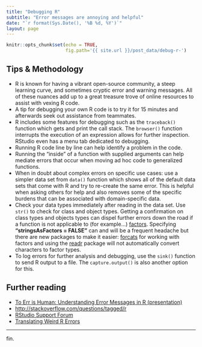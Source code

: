 ```yaml
---
title: "Debugging R"
subtitle: "Error messages are annoying and helpful"
date: "`r format(Sys.Date(), '%B %d, %Y')`"
layout: page
---
```


```r
knitr::opts_chunk$set(echo = TRUE, 
                      fig.path='{{ site.url }}/post_data/debug-r-')
```

## Tips & Methodology

 + R is known for having a vibrant open-source community, a steep learning curve, and sometimes cryptic error and warning messages. All of these nuances add up to a great treasure trove of online resources to assist with vexing R code.
 + A tip for debugging your own R code is to try it for 15 minutes and afterwards seek out assistance from teammates.
 + R includes some features for debugging such as the `traceback()` function which gets and print the call stack. The `browser()` function interrupts the execution of an expression allows for further inspection. RStudio even has a menu tab dedicated to debugging.
+ Running R code line by line can help identify a problem in the code.
+ Running the "inside" of a function with supplied arguments can help mediate errors that occur when moving ad hoc code to generalized functions.
+ When in doubt about complex errors on specific use cases: use a simpler data set from `data()` function which shows all of the default data sets that come with R and try to re-create the same error. This is helpful when asking others for help and also removes some of the specific burdens that can be associated with domain-specific data. 
+ Check your data types immediately after reading in the data set. Use `str()` to check for class and object types. Getting a confirmation on class types and objects types can dispel further errors down the road if a function is not applicable to (for example...) [factors](http://www.stat.berkeley.edu/~nolan/stat133/Fall05/lectures/DataTypes4.pdf). Specifying **"stringsAsFactors = FALSE"** can and will be a frequent headache but there are new packages to make it easier: [forcats](https://cran.r-project.org/package=forcats) for working with factors and using the [readr](https://cran.r-project.org/package=readr) package will not automatically convert characters to factor types.
+ To log errors for further analysis and debugging, use the `sink()` function to send R output to a file. The `capture.output()` is also another option for this. 


## Further reading

 + [To Err is Human: Understanding Error Messages in R (presentation)](http://rpubs.com/jasdumas/to-err2)
 + [http://stackoverflow.com/questions/tagged/r](http://stackoverflow.com/questions/tagged/r)
 + [RStudio Support Forum](https://support.rstudio.com/hc/en-us/signin?return_to=https%3A%2F%2Fsupport.rstudio.com%2Fhc%2Fen-us%2Farticles%2F200713843%3Fversion%3D0.99.1249%26mode%3Ddesktop)
 + [Translating Weird R Errors](https://www.r-bloggers.com/translating-weird-r-errors/)


____
fin. 
